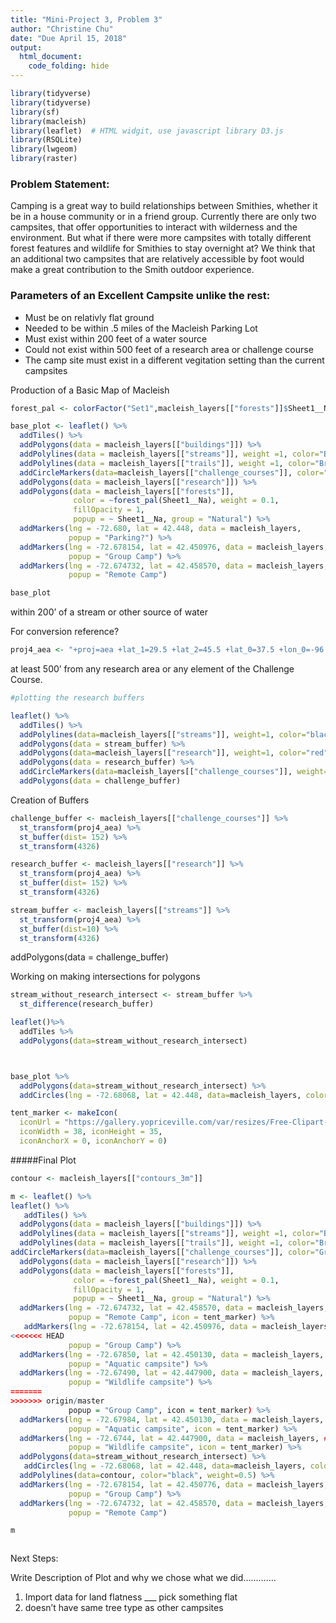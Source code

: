 ```yaml
---
title: "Mini-Project 3, Problem 3"
author: "Christine Chu"
date: "Due April 15, 2018"
output: 
  html_document:
    code_folding: hide
--- 
```


```r
library(tidyverse)  
library(tidyverse)
library(sf)
library(macleish)
library(leaflet)  # HTML widgit, use javascript library D3.js
library(RSQLite)
library(lwgeom) 
library(raster)

```

### Problem Statement: 
Camping is a great way to build relationships between Smithies, whether it be in a house community or in a friend group. Currently there are only two campsites, that offer opportunities to interact with wilderness and the environment. But what if there were more campsites with totally different forest features and wildlife for Smithies to stay overnight at? We think that an additional two campsites that are relatively accessible by foot would make a great contribution to the Smith outdoor experience. 


### Parameters of an Excellent Campsite unlike the rest:

* Must be on relativly flat ground
* Needed to be within .5 miles of the Macleish Parking Lot 
* Must exist within 200 feet of a water source 
* Could not exist within 500 feet of a research area or challenge course
* The camp site must exist in a different vegitation setting than the current campsites 



Production of a Basic Map of Macleish 
```r
forest_pal <- colorFactor("Set1",macleish_layers[["forests"]]$Sheet1__Na)

base_plot <- leaflet() %>%
  addTiles() %>%
  addPolygons(data = macleish_layers[["buildings"]]) %>%
  addPolylines(data = macleish_layers[["streams"]], weight =1, color="Blue") %>%
  addPolylines(data = macleish_layers[["trails"]], weight =1, color="Brown") %>%
  addCircleMarkers(data=macleish_layers[["challenge_courses"]], color="Green", weight=.1) %>%
  addPolygons(data = macleish_layers[["research"]]) %>%
  addPolygons(data = macleish_layers[["forests"]], 
              color = ~forest_pal(Sheet1__Na), weight = 0.1, 
              fillOpacity = 1,
              popup = ~ Sheet1__Na, group = "Natural") %>%
  addMarkers(lng = -72.680, lat = 42.448, data = macleish_layers,
             popup = "Parking?") %>% 
  addMarkers(lng = -72.678154, lat = 42.450976, data = macleish_layers,
             popup = "Group Camp") %>% 
  addMarkers(lng = -72.674732, lat = 42.458570, data = macleish_layers,
             popup = "Remote Camp") 

base_plot 
```

   
within 200’ of a stream or other source of water


For conversion reference? 
```r
proj4_aea <- "+proj=aea +lat_1=29.5 +lat_2=45.5 +lat_0=37.5 +lon_0=-96 +x_0=0 +y_0=0 +ellps=GRS80 +datum=NAD83 +units=m +no_defs"
```


at least 500’ from any research area or any element of the Challenge Course.
```r


#plotting the research buffers 

leaflet() %>%
  addTiles() %>%
  addPolylines(data=macleish_layers[["streams"]], weight=1, color="black") %>%
  addPolygons(data = stream_buffer) %>%
  addPolygons(data=macleish_layers[["research"]], weight=1, color="red") %>%
  addPolygons(data = research_buffer) %>% 
  addCircleMarkers(data=macleish_layers[["challenge_courses"]], weight=1, color="black") %>% 
  addPolygons(data = challenge_buffer)


```


Creation of Buffers
```r
challenge_buffer <- macleish_layers[["challenge_courses"]] %>%
  st_transform(proj4_aea) %>%
  st_buffer(dist= 152) %>%
  st_transform(4326)

research_buffer <- macleish_layers[["research"]] %>%
  st_transform(proj4_aea) %>%
  st_buffer(dist= 152) %>%
  st_transform(4326)

stream_buffer <- macleish_layers[["streams"]] %>%
  st_transform(proj4_aea) %>%
  st_buffer(dist=10) %>%
  st_transform(4326)
```
  addPolygons(data = challenge_buffer)


Working on making intersections for polygons 
```r
stream_without_research_intersect <- stream_buffer %>%
  st_difference(research_buffer)

leaflet()%>%
  addTiles %>%
  addPolygons(data=stream_without_research_intersect)



base_plot %>%
  addPolygons(data=stream_without_research_intersect) %>%
  addCircles(lng = -72.68068, lat = 42.448, data=macleish_layers, color="Green", weight=.5, radius=804)

```

```r
tent_marker <- makeIcon(
  iconUrl = "https://gallery.yopriceville.com/var/resizes/Free-Clipart-Pictures/Summer-Vacation-PNG/Green_Tent_PNG_Clipart_Picture.png?m=1507172108",
  iconWidth = 38, iconHeight = 35,
  iconAnchorX = 0, iconAnchorY = 0)
```


#####Final Plot
```r

contour <- macleish_layers[["contours_3m"]]

m <- leaflet() %>% 
leaflet() %>%
   addTiles() %>%
  addPolygons(data = macleish_layers[["buildings"]]) %>%
  addPolylines(data = macleish_layers[["streams"]], weight =1, color="Blue") %>%
  addPolylines(data = macleish_layers[["trails"]], weight =1, color="Brown") %>%
addCircleMarkers(data=macleish_layers[["challenge_courses"]], color="Green", weight=.1) %>%
  addPolygons(data = macleish_layers[["research"]]) %>%
  addPolygons(data = macleish_layers[["forests"]], 
              color = ~forest_pal(Sheet1__Na), weight = 0.1, 
              fillOpacity = 1,
              popup = ~ Sheet1__Na, group = "Natural") %>%
  addMarkers(lng = -72.674732, lat = 42.458570, data = macleish_layers,
             popup = "Remote Camp", icon = tent_marker) %>% 
   addMarkers(lng = -72.678154, lat = 42.450976, data = macleish_layers,
<<<<<<< HEAD
             popup = "Group Camp") %>% 
  addMarkers(lng = -72.67850, lat = 42.450130, data = macleish_layers,
             popup = "Aquatic campsite") %>% 
  addMarkers(lng = -72.67490, lat = 42.447900, data = macleish_layers,
             popup = "Wildlife campsite") %>%
=======
>>>>>>> origin/master
             popup = "Group Camp", icon = tent_marker) %>% 
  addMarkers(lng = -72.67984, lat = 42.450130, data = macleish_layers,  #### Unique option 1
             popup = "Aquatic campsite", icon = tent_marker) %>% 
  addMarkers(lng = -72.6744, lat = 42.447900, data = macleish_layers, #### unique option 2
             popup = "Wildlife campsite", icon = tent_marker) %>%
  addPolygons(data=stream_without_research_intersect) %>% 
   addCircles(lng = -72.68068, lat = 42.448, data=macleish_layers, color="Green", weight=.5, radius=804) %>%  
  addPolylines(data=contour, color="black", weight=0.5) %>% 
  addMarkers(lng = -72.678154, lat = 42.450776, data = macleish_layers,
             popup = "Group Camp") %>% 
  addMarkers(lng = -72.674732, lat = 42.458570, data = macleish_layers,
             popup = "Remote Camp") 

m



```


Next Steps:

Write Description of Plot and why we chose what we did.............

1. Import data for land flatness ___ pick something flat
2. doesn't have same tree type as other campsites


















